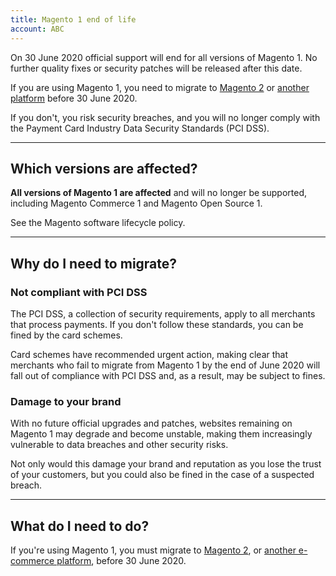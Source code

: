 ```yaml
--- 
title: Magento 1 end of life
account: ABC
---
```


On 30 June 2020 <ExternalLink href="https://magento.com/blog/magento-news/supporting-magento-1-through-june-2020" >official support will end for all versions of Magento 1</ExternalLink>. No further quality fixes or security patches will be released after this date.

If you are using Magento 1, you need to migrate to [Magento 2](/integrate/e-commerce-platforms/magento-2) or [another platform](/integrate/e-commerce-platforms) before 30 June 2020.

If you don't, you risk security breaches, and you will no longer comply with the Payment Card Industry Data Security Standards (PCI DSS).

---

## Which versions are affected?

**All versions of Magento 1 are affected** and will no longer be supported, including Magento Commerce 1 and Magento Open Source 1.

See the <ExternalLink href="https://magento.com/sites/default/files/magento-software-lifecycle-policy.pdf" >Magento software lifecycle policy</ExternalLink>.

---

## Why do I need to migrate?

### Not compliant with PCI DSS

The PCI DSS, a <ExternalLink href="https://www.pcisecuritystandards.org/document_library?category=pcidss&document=pci_dss) set by the card schemes (like Visa and Mastercard" >collection of security requirements</ExternalLink>, apply to all merchants that process payments. If you don't follow these standards, you can be fined by the card schemes.

<ExternalLink href="https://usa.visa.com/content/dam/VCOM/global/support-legal/documents/acquirer-advisory-magento-migration.pdf" >Card schemes have recommended urgent action</ExternalLink>, making clear that merchants who fail to migrate from Magento 1 by the end of June 2020 will fall out of compliance with PCI DSS and, as a result, may be subject to fines.

### Damage to your brand

With no future official upgrades and patches, websites remaining on Magento 1 may degrade and become unstable, making them increasingly vulnerable to data breaches and other security risks.

Not only would this damage your brand and reputation as you lose the trust of your customers, but you could also be fined in the case of a suspected breach.

---

## What do I need to do?

If you're using Magento 1, you must migrate to [Magento 2](/integrate/e-commerce-platforms/magento-2), or [another e-commerce platform](/integrate/e-commerce-platforms), before 30 June 2020.
